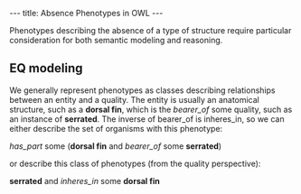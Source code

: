 ---
title: Absence Phenotypes in OWL
---

Phenotypes describing the absence of a type of structure require particular consideration for both semantic modeling and reasoning.

==EQ modeling==
We generally represent phenotypes as classes describing relationships between an entity and a quality. The entity is usually an anatomical structure, such as a '''dorsal fin''', which is the ''bearer_of'' some quality, such as an instance of '''serrated'''. The inverse of bearer_of is inheres_in, so we can either describe the set of organisms with this phenotype:

''has_part'' some ('''dorsal fin''' and ''bearer_of'' some '''serrated''')

or describe this class of phenotypes (from the quality perspective):

'''serrated''' and ''inheres_in'' some '''dorsal fin'''